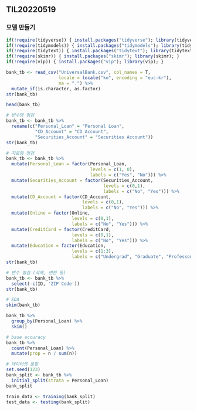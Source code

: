 ## TIL20220519

### 모델 만들기

```r
if(!require(tidyverse)) { install.packages("tidyverse"); library(tidyverse); }
if(!require(tidymodels)) { install.packages("tidymodels"); library(tidymodels); }
if(!require(tidytext)) { install.packages("tidytext"); library(tidytext); }
if(!require(skimr)) { install.packages("skimr"); library(skimr); }
if(!require(vip)) { install.packages("vip"); library(vip); }
```

```r
bank_tb <- read_csv("UniversalBank.csv", col_names = T,
                    locale = locale("ko", encoding = "euc-kr"),
                    na = ".") %>% 
  mutate_if(is.character, as.factor) 
str(bank_tb)
```

```r
head(bank_tb)
```

```r
# 변수명 점검
bank_tb <- bank_tb %>% 
  rename(c("Personal_Loan" = "Personal Loan",
           "CD_Account" = "CD Account",
           "Securities_Account" = "Securities Account"))
str(bank_tb)
```

```r
# 자료형 점검
bank_tb <- bank_tb %>% 
  mutate(Personal_Loan = factor(Personal_Loan,
                                levels = c(1, 0),
                                labels = c("Yes", "No"))) %>% 
  mutate(Securities_Account = factor(Securities_Account,
                                     levels = c(0,1),
                                     labels = c("No", "Yes"))) %>% 
  mutate(CD_Account = factor(CD_Account, 
                             levels = c(0,1),
                             labels = c("No", "Yes"))) %>% 
  mutate(Online = factor(Online, 
                         levels = c(0,1),
                         labels = c("No", "Yes"))) %>% 
  mutate(CreditCard = factor(CreditCard, 
                         levels = c(0,1),
                         labels = c("No", "Yes"))) %>%
  mutate(Education = factor(Education, 
                         levels = c(1:3),
                         labels = c("Undergrad", "Graduate", "Professonal")))
str(bank_tb)  
```

```r
# 변수 점검 (삭제, 변환 등)
bank_tb <- bank_tb %>% 
  select(-c(ID, 'ZIP Code'))
str(bank_tb)
```

```r
# EDA
skim(bank_tb)
```

```r
bank_tb %>% 
  group_by(Personal_Loan) %>% 
  skim()
```

```r
# base accuracy
bank_tb %>% 
  count(Personal_Loan) %>% 
  mutate(prop = n / sum(n))
```

```r
# 데이터셋 분할
set.seed(123)
bank_split <- bank_tb %>% 
  initial_split(strata = Personal_Loan)
bank_split

```

```r
train_data <- training(bank_split)
test_data <- testing(bank_split)
```

